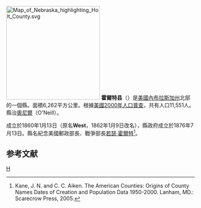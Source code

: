 {{noteTA
|T=zh-hans:霍尔特县 (内布拉斯加州);zh-hk:霍爾特縣 (內布拉斯加州);zh-tw:霍爾特郡 (內布拉斯加州);
|1=zh-hans:县;zh-hk:縣;zh-tw:郡;
}}
[[File:Map_of_Nebraska_highlighting_Holt_County.svg|250px]]
'''霍爾特县'''（{{lang-en|Holt County}}）是[[美國|美國]][[內布拉斯加州|內布拉斯加州]]北部的一個縣。面積6,262平方公里。根據[[美國2000年人口普查|美國2000年人口普查]]，共有人口11,551人。縣治[[奧尼爾_(內布拉斯加州)|奧尼爾]]（O'Neill）。

成立於1860年1月13日（原名'''West'''，1862年1月9日改名），縣政府成立於1876年7月13日。縣名紀念美國郵政部長、戰爭部長[[若瑟·霍爾特|若瑟·霍爾特]]<ref>Kane, J. N. and C. C. Aiken. The American Counties: Origins of County Names Dates of Creation and Population Data 1950-2000. Lanham, MD.: Scarecrow Press, 2005.</ref>。

==参考文献==
<div class="references-small">
<references />
</div>

{{內布拉斯加州}}

[[Category:內布拉斯加州行政區劃|H]]